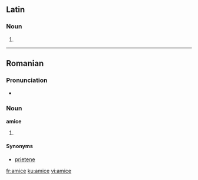 ==Latin==

===Noun===
{{la-noun-form|amice}} {{m}}

# {{inflection of|amicus||voc|s|lang=la}}

----

==Romanian==

===Pronunciation===
* {{IPA|[ aˈmiʧe ]|lang=ro}}

===Noun===
'''amice''' {{f|p}}

# {{plural of|amică|lang=Romanian}}

====Synonyms====
* [[prietene]]

[[fr:amice]]
[[ku:amice]]
[[vi:amice]]